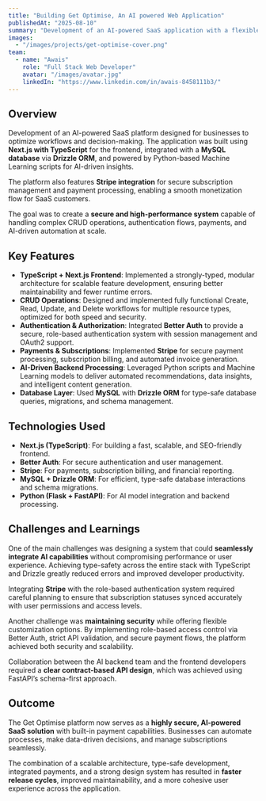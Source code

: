 ---
title: "Building Get Optimise, An AI powered Web Application"
publishedAt: "2025-08-10"
summary: "Development of an AI-powered SaaS application with a flexible, scalable architecture using Next.js (TypeScript) for the frontend, Better Auth for authentication, Stripe for payments, and a MySQL + Drizzle ORM backend."
images:
  - "/images/projects/get-optimise-cover.png"
team:
  - name: "Awais"
    role: "Full Stack Web Developer"
    avatar: "/images/avatar.jpg"
    linkedIn: "https://www.linkedin.com/in/awais-8458111b3/"
---

## Overview

Development of an AI-powered SaaS platform designed for businesses to optimize workflows and decision-making. The application was built using **Next.js with TypeScript** for the frontend, integrated with a **MySQL database** via **Drizzle ORM**, and powered by Python-based Machine Learning scripts for AI-driven insights.  

The platform also features **Stripe integration** for secure subscription management and payment processing, enabling a smooth monetization flow for SaaS customers.  

The goal was to create a **secure and high-performance system** capable of handling complex CRUD operations, authentication flows, payments, and AI-driven automation at scale.

## Key Features

- **TypeScript + Next.js Frontend**: Implemented a strongly-typed, modular architecture for scalable feature development, ensuring better maintainability and fewer runtime errors.
- **CRUD Operations**: Designed and implemented fully functional Create, Read, Update, and Delete workflows for multiple resource types, optimized for both speed and security.
- **Authentication & Authorization**: Integrated **Better Auth** to provide a secure, role-based authentication system with session management and OAuth2 support.
- **Payments & Subscriptions**: Implemented **Stripe** for secure payment processing, subscription billing, and automated invoice generation.
- **AI-Driven Backend Processing**: Leveraged Python scripts and Machine Learning models to deliver automated recommendations, data insights, and intelligent content generation.
- **Database Layer**: Used **MySQL** with **Drizzle ORM** for type-safe database queries, migrations, and schema management.

## Technologies Used

- **Next.js (TypeScript)**: For building a fast, scalable, and SEO-friendly frontend.
- **Better Auth**: For secure authentication and user management.
- **Stripe**: For payments, subscription billing, and financial reporting.
- **MySQL + Drizzle ORM**: For efficient, type-safe database interactions and schema migrations.
- **Python (Flask + FastAPI)**: For AI model integration and backend processing.

## Challenges and Learnings

One of the main challenges was designing a system that could **seamlessly integrate AI capabilities** without compromising performance or user experience. Achieving type-safety across the entire stack with TypeScript and Drizzle greatly reduced errors and improved developer productivity.  

Integrating **Stripe** with the role-based authentication system required careful planning to ensure that subscription statuses synced accurately with user permissions and access levels.  

Another challenge was **maintaining security** while offering flexible customization options. By implementing role-based access control via Better Auth, strict API validation, and secure payment flows, the platform achieved both security and scalability.  

Collaboration between the AI backend team and the frontend developers required a **clear contract-based API design**, which was achieved using FastAPI’s schema-first approach.

## Outcome

The Get Optimise platform now serves as a **highly secure, AI-powered SaaS solution** with built-in payment capabilities. Businesses can automate processes, make data-driven decisions, and manage subscriptions seamlessly.  

The combination of a scalable architecture, type-safe development, integrated payments, and a strong design system has resulted in **faster release cycles**, improved maintainability, and a more cohesive user experience across the application.

